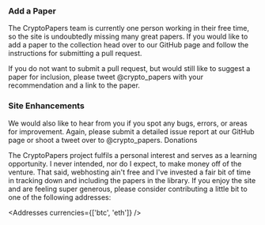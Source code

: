 
### Add a Paper

The CryptoPapers team is currently one person working in their free time, so the site is undoubtedly missing many great papers. If you would like to add a paper to the collection head over to our GitHub page and follow the instructions for submitting a pull request.

If you do not want to submit a pull request, but would still like to suggest a paper for inclusion, please tweet @crypto_papers with your recommendation and a link to the paper.

### Site Enhancements

We would also like to hear from you if you spot any bugs, errors, or areas for improvement. Again, please submit a detailed issue report at our GitHub page or shoot a tweet over to @crypto_papers.
Donations

The CryptoPapers project fulfils a personal interest and serves as a learning opportunity. I never intended, nor do I expect, to make money off of the venture. That said, webhosting ain't free and I've invested a fair bit of time in tracking down and including the papers in the library. If you enjoy the site and are feeling super generous, please consider contributing a little bit to one of the following addresses:

<Addresses currencies={['btc', 'eth']} />
